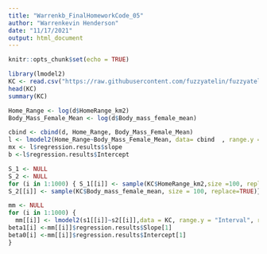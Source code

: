 ```yaml
---
title: "Warrenkb_FinalHomeworkCode_05"
author: "Warrenkevin Henderson"
date: "11/17/2021"
output: html_document
---
```

```r
knitr::opts_chunk$set(echo = TRUE)
```

```r
library(lmodel2)
KC <- read.csv("https://raw.githubusercontent.com/fuzzyatelin/fuzzyatelin.github.io/master/AN588_Fall21/KamilarAndCooperData.csv")
head(KC)
summary(KC)
````
```r
Home_Range <- log(d$HomeRange_km2)
Body_Mass_Female_Mean <- log(d$Body_mass_female_mean)
```
```r
cbind <- cbind(d, Home_Range, Body_Mass_Female_Mean)
l <- lmodel2(Home_Range~Body_Mass_Female_Mean, data= cbind  , range.y ="Interval" , range.x="Relative"  , nperm=0)
mx <- l$regression.results$slope
b <-l$regression.results$Intercept
```

```r
S_1 <- NULL
S_2 <- NULL
for (i in 1:1000) { S_1[[i]] <- sample(KC$HomeRange_km2,size =100, replace=TRUE) 
S_2[[i]] <- sample(KC$Body_mass_female_mean, size = 100, replace=TRUE)}

```
```r
mm <- NULL
for (i in 1:1000) {
  mm[[i]] <- lmodel2(s1[[i]]~s2[[i]],data = KC, range.y = "Interval", range.x = "relative")
beta1[i] <-mm[[i]]$regression.results$Slope[1]
beta0[i] <-mm[[i]]$regression.results$Intercept[1]
}
```

